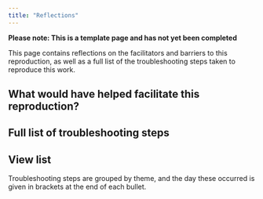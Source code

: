 ```yaml
---
title: "Reflections"
---
```


<!-- TODO: Remove this warning once completed assessment -->
**Please note: This is a template page and has not yet been completed**

This page contains reflections on the facilitators and barriers to this reproduction, as well as a full list of the troubleshooting steps taken to reproduce this work.

## What would have helped facilitate this reproduction?

<!-- TODO: Add reflections. Example:
**Provide environment (packages and versions)**

* Not all packages needed will be listed in the imports (e.g. greenlet, pathlib)
* Didn't work with latest package versions, had to backdate it for it to work
-->

## Full list of troubleshooting steps

::: {.callout-note appearance="minimal" collapse=true}
## View list

Troubleshooting steps are grouped by theme, and the day these occurred is given in brackets at the end of each bullet.

<!-- TODO: Add full list of troubleshooting steps. Example:

### Environment

* No environment file, and no versions for Python or Salabim in paper (2)
* Dependencies based on PHC.py and package versions on or prior to 14th March 2021 (2)
-->

:::
